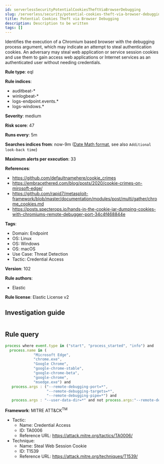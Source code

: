 ```yaml
---
id: serverlessSecurityPotentialCookiesTheftViaBrowserDebugging
slug: /serverless/security/potential-cookies-theft-via-browser-debugging
title: Potential Cookies Theft via Browser Debugging
description: Description to be written
tags: []
---
```


<div id="potential-cookies-theft-via-browser-debugging"></div>

Identifies the execution of a Chromium based browser with the debugging process argument, which may indicate an attempt to steal authentication cookies. An adversary may steal web application or service session cookies and use them to gain access web applications or Internet services as an authenticated user without needing credentials.

**Rule type**: eql

**Rule indices**: 

* auditbeat-*
* winlogbeat-*
* logs-endpoint.events.*
* logs-windows.*

**Severity**: medium

**Risk score**: 47

**Runs every**: 5m

**Searches indices from**: now-9m ([Date Math format](((ref))/common-options.html#date-math), see also <DocLink id="serverlessSecurityRulesUiCreate" section="set-the-rules-schedule">`Additional look-back time`</DocLink>)

**Maximum alerts per execution**: 33

**References**: 

* https://github.com/defaultnamehere/cookie_crimes
* https://embracethered.com/blog/posts/2020/cookie-crimes-on-mirosoft-edge/
* https://github.com/rapid7/metasploit-framework/blob/master/documentation/modules/post/multi/gather/chrome_cookies.md
* https://posts.specterops.io/hands-in-the-cookie-jar-dumping-cookies-with-chromiums-remote-debugger-port-34c4f468844e

**Tags**: 

* Domain: Endpoint
* OS: Linux
* OS: Windows
* OS: macOS
* Use Case: Threat Detection
* Tactic: Credential Access

**Version**: 102

**Rule authors**: 

* Elastic

**Rule license**: Elastic License v2

## Investigation guide

```markdown

```

## Rule query

```js
process where event.type in ("start", "process_started", "info") and
  process.name in (
             "Microsoft Edge",
             "chrome.exe",
             "Google Chrome",
             "google-chrome-stable",
             "google-chrome-beta",
             "google-chrome",
             "msedge.exe") and
   process.args : ("--remote-debugging-port=*",
                   "--remote-debugging-targets=*",
                   "--remote-debugging-pipe=*") and
   process.args : "--user-data-dir=*" and not process.args:"--remote-debugging-port=0"

```

**Framework**: MITRE ATT&CK<sup>TM</sup>

* Tactic:
    * Name: Credential Access
    * ID: TA0006
    * Reference URL: https://attack.mitre.org/tactics/TA0006/
* Technique:
    * Name: Steal Web Session Cookie
    * ID: T1539
    * Reference URL: https://attack.mitre.org/techniques/T1539/

